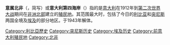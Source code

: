 '''意属北非'''（{{Lang-it|l'Africa Settentrionale Italiana}}，简写{{Lang|it|ASI}}）或'''意大利第四海岸'''（{{Lang|it|la Quarta Sponda d'Italia}}）指的是[[意大利|意大利]]在1912年到[[第二次世界大战|第二次世界大战]]期间在[[非洲北部|非洲北部]]建立的[[殖民地|殖民地]]。其范围最大时，包括了今日的[[利比亚|利比亚]]和[[突尼斯|突尼斯]]两国全境及[[埃及|埃及]]的部分地区。于1943年解体。

[[Category:利比亞歷史|Category:利比亞歷史]]
[[Category:突尼斯历史|Category:突尼斯历史]]
[[Category:埃及历史|Category:埃及历史]]
[[Category:前意大利殖民地|Category:前意大利殖民地]]
[[Category:北非|Category:北非]]